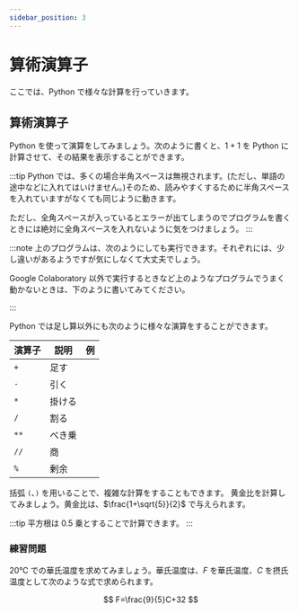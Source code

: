 ```yaml
---
sidebar_position: 3
---
```



# 算術演算子

ここでは、Python で様々な計算を行っていきます。

## 算術演算子

Python を使って演算をしてみましょう。次のように書くと、$1+1$ を Python に計算させて、その結果を表示することができます。

<ViewSource path="/expressions/sum.ipynb" />

:::tip
Python では、多くの場合半角スペースは無視されます。(ただし、単語の途中などに入れてはいけません。)そのため、読みやすくするために半角スペースを入れていますがなくても同じように動きます。

ただし、全角スペースが入っているとエラーが出てしまうのでプログラムを書くときには絶対に全角スペースを入れないように気をつけましょう。
:::

:::note
上のプログラムは、次のようにしても実行できます。それぞれには、少し違いがあるようですが気にしなくて大丈夫でしょう。

Google Colaboratory 以外で実行するときなど上のようなプログラムでうまく動かないときは、下のように書いてみてください。

<ViewSource path="/expressions/sum2.ipynb" />
:::

Python では足し算以外にも次のように様々な演算をすることができます。

| 演算子 | 説明   | 例                                                 |
| ------ | ------ | -------------------------------------------------- |
| `+`    | 足す   | <ViewSource path="/expressions/sum.ipynb" />       |
| `-`    | 引く   | <ViewSource path="/expressions/sub.ipynb" />       |
| `*`    | 掛ける | <ViewSource path="/expressions/multi.ipynb" />     |
| `/`    | 割る   | <ViewSource path="/expressions/div.ipynb" />       |
| `**`   | べき乗 | <ViewSource path="/expressions/exp.ipynb" />       |
| `//`   | 商     | <ViewSource path="/expressions/quotient.ipynb" />  |
| `%`    | 剰余   | <ViewSource path="/expressions/remainder.ipynb" /> |

括弧 `(`、`)` を用いることで、複雑な計算をすることもできます。
黄金比を計算してみましょう。黄金比は、$\frac{1+\sqrt{5}}{2}$ で与えられます。

<ViewSource path="/expressions/golden_ratio.ipynb" />

:::tip
平方根は 0.5 乗とすることで計算できます。
:::

### 練習問題

20℃ での華氏温度を求めてみましょう。華氏温度は、$F$ を華氏温度、$C$ を摂氏温度として次のような式で求められます。

$$
F=\frac{9}{5}C+32
$$

<Answer>
  <ViewSource path="/expressions/to_fahrenheit.ipynb" />
</Answer>

